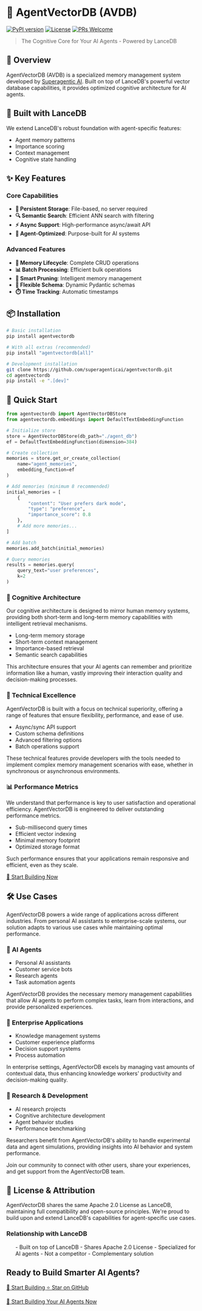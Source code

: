 # 🧠 AgentVectorDB (AVDB)

[![PyPI version](https://badge.fury.io/py/agentvectordb.svg)](https://badge.fury.io/py/agentvectordb)
[![License](https://img.shields.io/badge/License-Apache%202.0-blue.svg)](LICENSE)
[![PRs Welcome](https://img.shields.io/badge/PRs-welcome-brightgreen.svg)](CONTRIBUTING.md)

> The Cognitive Core for Your AI Agents - Powered by LanceDB

## 🌟 Overview

AgentVectorDB (AVDB) is a specialized memory management system developed by [Superagentic AI](https://super-agentic.ai). Built on top of LanceDB's powerful vector database capabilities, it provides optimized cognitive architecture for AI agents.

## 🤝 Built with LanceDB

We extend LanceDB's robust foundation with agent-specific features:

- Agent memory patterns
- Importance scoring
- Context management
- Cognitive state handling

## ✨ Key Features

### Core Capabilities

- **📝 Persistent Storage**: File-based, no server required
- **🔍 Semantic Search**: Efficient ANN search with filtering
- **⚡ Async Support**: High-performance async/await API
- **🎯 Agent-Optimized**: Purpose-built for AI systems

### Advanced Features

- **🔄 Memory Lifecycle**: Complete CRUD operations
- **📊 Batch Processing**: Efficient bulk operations
- **🧹 Smart Pruning**: Intelligent memory management
- **🔧 Flexible Schema**: Dynamic Pydantic schemas
- **⏱️ Time Tracking**: Automatic timestamps

## 📦 Installation

```bash
# Basic installation
pip install agentvectordb

# With all extras (recommended)
pip install "agentvectordb[all]"

# Development installation
git clone https://github.com/superagenticai/agentvectordb.git
cd agentvectordb
pip install -e ".[dev]"
```

## 🚀 Quick Start

```python
from agentvectordb import AgentVectorDBStore
from agentvectordb.embeddings import DefaultTextEmbeddingFunction

# Initialize store
store = AgentVectorDBStore(db_path="./agent_db")
ef = DefaultTextEmbeddingFunction(dimension=384)

# Create collection
memories = store.get_or_create_collection(
    name="agent_memories",
    embedding_function=ef
)

# Add memories (minimum 8 recommended)
initial_memories = [
    {
        "content": "User prefers dark mode",
        "type": "preference",
        "importance_score": 0.8
    },
    # Add more memories...
]

# Add batch
memories.add_batch(initial_memories)

# Query memories
results = memories.query(
    query_text="user preferences",
    k=2
)
```


### 🧠 Cognitive Architecture
Our cognitive architecture is designed to mirror human memory systems, providing both short-term and long-term memory capabilities with intelligent retrieval mechanisms.

- Long-term memory storage
- Short-term context management
- Importance-based retrieval
- Semantic search capabilities

This architecture ensures that your AI agents can remember and prioritize information like a human, vastly improving their interaction quality and decision-making processes.

### 🔧 Technical Excellence
AgentVectorDB is built with a focus on technical superiority, offering a range of features that ensure flexibility, performance, and ease of use.

- Async/sync API support
- Custom schema definitions
- Advanced filtering options
- Batch operations support

These technical features provide developers with the tools needed to implement complex memory management scenarios with ease, whether in synchronous or asynchronous environments.

### 📊 Performance Metrics
We understand that performance is key to user satisfaction and operational efficiency. AgentVectorDB is engineered to deliver outstanding performance metrics.

- Sub-millisecond query times
- Efficient vector indexing
- Minimal memory footprint
- Optimized storage format

Such performance ensures that your applications remain responsive and efficient, even as they scale.

[🎯 Start Building Now](getting-started)

## 🛠️ Use Cases

AgentVectorDB powers a wide range of applications across different industries. From personal AI assistants to enterprise-scale systems, our solution adapts to various use cases while maintaining optimal performance.

### 🤖 AI Agents

- Personal AI assistants
- Customer service bots
- Research agents
- Task automation agents

AgentVectorDB provides the necessary memory management capabilities that allow AI agents to perform complex tasks, learn from interactions, and provide personalized experiences.

### 💼 Enterprise Applications
- Knowledge management systems
- Customer experience platforms
- Decision support systems
- Process automation

In enterprise settings, AgentVectorDB excels by managing vast amounts of contextual data, thus enhancing knowledge workers' productivity and decision-making quality.

### 🔬 Research & Development
- AI research projects
- Cognitive architecture development
- Agent behavior studies
- Performance benchmarking

Researchers benefit from AgentVectorDB's ability to handle experimental data and agent simulations, providing insights into AI behavior and system performance.


Join our community to connect with other users, share your experiences, and get support from the AgentVectorDB team.


## 📄 License & Attribution

AgentVectorDB shares the same Apache 2.0 License as LanceDB, maintaining full compatibility and open-source principles. We're proud to build upon and extend LanceDB's capabilities for agent-specific use cases.

<div className="license-box p-6 bg-gray-50 rounded-lg shadow-sm my-8">
  <h3 className="text-lg font-bold">Relationship with LanceDB</h3>
  <ul>
    - Built on top of LanceDB
    - Shares Apache 2.0 License
    - Specialized for AI agents
    - Not a competitor
    - Complementary solution
  </ul>
</div>

<div className="cta-section text-center py-12 bg-gradient-to-r from-blue-50 to-green-50">
  <h2 className="text-3xl font-bold mb-6">Ready to Build Smarter AI Agents?</h2>
  <div className="flex justify-center space-x-4">
    <a href="/getting-started" className="cta-button primary">
      🚀 Start Building
    </a>
    <a href="https://github.com/superagenticai/agentvectordb" className="cta-button github">
      ⭐️ Star on GitHub
    </a>
  </div>
</div>

[🚀 Start Building Your AI Agents Now](getting-started)